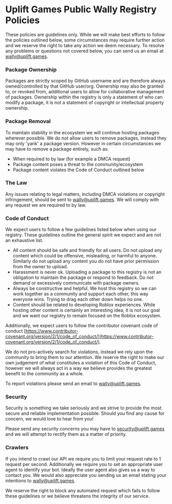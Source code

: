 # Uplift Games Public Wally Registry Policies

These policies are guidelines only. While we will make best efforts to follow the policies outlined below, some circumstances may require further action and we reserve the right to take any action we deem necessary. To resolve any problems or questions not covered below, you can send us an email at wally@uplift.games.

### Package Ownership

Packages are strictly scoped by GitHub username and are therefore always owned/controlled by that GitHub user/org. Ownership may also be granted to, or revoked from, additional users to allow for collaborative management of packages. Ownership within the registry is only a statement of who can modify a package, it is not a statement of copyright or intellectual property ownership.

### Package Removal

To maintain stability in the ecosystem we will continue hosting packages wherever possible. We do not allow users to remove packages, instead they may only 'yank' a package version. However in certain circumstances we may have to remove a package entirely, such as:

- When required to by law (for example a DMCA request)
- Package content poses a threat to the community/ecosystem
- Package content violates the Code of Conduct outlined below

### The Law

Any issues relating to legal matters, including DMCA violations or copyright infringement, should be sent to wally@uplift.games. We will comply with any request we are required to by law.

### Code of Conduct

We expect users to follow a few guidelines listed below when using our registry. These guidelines outline the general spirit we expect and are not an exhaustive list.

- All content should be safe and friendly for all users. Do not upload any content which could be offensive, misleading, or harmful to anyone. Similarly do not upload any content you do not have prior permission from the owner to upload.
- Harassment is never ok. Uploading a package to this registry is not an obligation to maintain the package or respond to feedback. Do not demand or excessively communicate with package owners.
- Always be constructive and helpful. We host this registry so we can work together as a community and support each other, this way everyone wins. Trying to drag each other down helps no one.
- Content should be related to developing Roblox experiences. While hosting other content is certainly an interesting idea, it is not our goal and we want our registry to remain focused on the Roblox ecosystem.

Additionally, we expect users to follow the contributor covenant code of conduct [https://www.contributor-covenant.org/version/2/1/code_of_conduct/](https://www.contributor-covenant.org/version/2/1/code_of_conduct/). 

We do not pro-actively search for violations, instead we rely upon the community to bring them to our attention. We reserve the right to make our own judgement of what constitutes a violation of this Code of Conduct, however we will always act in a way we believe provides the greatest benefit to the community as a whole.

To report violations please send an email to wally@uplift.games.

### Security

Security is something we take seriously and we strive to provide the most secure and reliable implementation possible. Should you find any cause for concern, we would love to hear from you! 

Please send any security concerns you may have to security@uplift.games and we will attempt to rectify them as a matter of priority.

### Crawlers

If you intend to crawl our API we require you to limit your request rate to 1 request per second. Additionally we require you to set an appropriate user agent to identify your bot. Ideally the user agent also gives us a way to contact you. We would also appreciate you sending us an email stating your intentions to wally@uplift.games.

We reserve the right to block any automated request which fails to follow these guidelines or we believe threatens the integrity of our service.